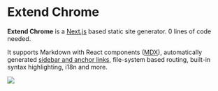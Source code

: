 
# Extend Chrome

**Extend Chrome** is a [Next.js](https://nextjs.org) based static site generator. 0 lines of code needed.

It supports Markdown with React components ([MDX](/mdx)), automatically generated [sidebar and anchor links](/docs/anchors), file-system based routing, built-in syntax highlighting, i18n and more.

<Bleed>
  <Image src="/demo.png" width={2288} height={1974} layout="intrinsic" />
</Bleed>
